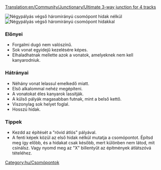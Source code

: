 [[Translation:en/Community/Junctionary/Ultimate 3-way junction for 4 tracks]]

{{hu/Csomópontmenü}}

[[File:en/ultimate 3way junction for4nobridges.png|frame|none|Négypályás végső háromirányú csomópont hidak nélkül]]
[[File:en/ultimate 3way junction for4bridges.png|frame|none|Négypályás végső háromirányú csomópont hidakkal]]

===Előnyei===
*Forgalmi dugó nem valószínű.
*Sok vonat egyidejű kezelésére képes.
*Elhaladhatnak mellette azok a vonatok, amelyeknek nem kell kanyarodniuk.

===Hátrányai===
*Néhány vonat lelassul emelkedő miatt.
*Első alkalommal nehéz megépíteni.
*A vonatokat éles kanyarok lassítják.
*A külső pályák magasabban futnak, mint a belső kettő.
*Viszonylag sok helyet foglal.
*Hosszú hidak.

===Tippek===
*Kezdd az építését a "rövid átlós" pályával.
*A fenti képek közül az első hidak nélkül mutatja a csomópontot. Építsd meg így előbb, és a hidakat csak később, mert különben nem látod, mit csinálsz. Vagy nyomd meg az "X" billentyűt az építmények átlátszóvá tételéhez.
[[Category:hu/Csomópontok]]
